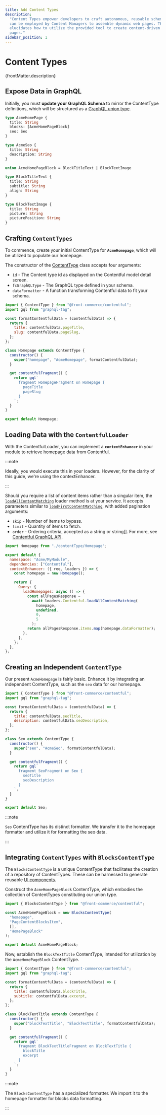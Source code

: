 ```yaml
---
title: Add Content Types
description:
  "Content Types empower developers to craft autonomous, reusable schemas. These
  can be employed by Content Managers to assemble dynamic web pages. This guide
  elucidates how to utilize the provided tool to create content-driven dynamic
  pages."
sidebar_position: 1
---
```


# Content Types

<p>{frontMatter.description}</p>

## Expose Data in GraphQL

Initially, you must **update your GraphQL Schema** to mirror the ContentType
definitions, which will be structured as a
[GraphQL union type](https://graphql.org/learn/schema/#union-types).

```graphql
type AcmeHomePage {
  title: String
  blocks: [AcmeHomePageBlock]
  seo: Seo
}

type AcmeSeo {
  title: String
  description: String
}

union AcmeHomePageBlock = BlockTitleText | BlockTextImage

type BlockTitleText {
  title: String
  subtitle: String
  align: String
}

type BlockTextImage {
  title: String
  picture: String
  picturePosition: String
}
```

## Crafting `ContentTypes`

To commence, create your initial ContentType for **`AcmeHomepage`**, which will
be utilized to populate our homepage.

The constructor of the
[ContentType](https://gitlab.blackswift.cloud/front-commerce/front-commerce/-/blob/main/packages/contentful/graphql/core/domain/ContentType.js)
class accepts four arguments:

- `id` - The Content type id as displayed on the Contentful model detail screen.
- `fcGraphQLType` - The GraphQL type defined in your schema.
- `dataFormatter` - A function transforming Contentful data to fit your schema.

```js title="./my-extension/cms/contentType/Homepage.js"
import { ContentType } from "@front-commerce/contentful";
import gql from "graphql-tag";

const formatContentfulData = (contentfulData) => {
  return {
    title: contentfulData.pageTitle,
    slug: contentfulData.pageSlug,
  };
};

class Homepage extends ContentType {
  constructor() {
    super("homepage", "AcmeHomepage", formatContentfulData);
  }

  get contentfulFragment() {
    return gql`
      fragment HomepageFragment on Homepage {
        pageTitle
        pageSlug
      }
    `;
  }
}

export default Homepage;
```

## Loading Data with the `ContentfulLoader`

With the ContentfulLoader, you can implement a **`contextEnhancer`** in your
module to retrieve homepage data from Contentful.

:::note

Ideally, you would execute this in your loaders. However, for the clarity of
this guide, we're using the contextEnhancer.

:::

Should you require a list of content items rather than a singular item, the
[`loadAllContentMatching`](https://gitlab.blackswift.cloud/front-commerce/front-commerce/-/blob/main/packages/contentful/graphql/core/ContentfulLoader.js#L82-128)
loader method is at your service. It accepts parameters similar to
[`loadFirstContentMatching`](https://gitlab.blackswift.cloud/front-commerce/front-commerce/-/blob/main/packages/contentful/graphql/core/ContentfulLoader.js#L82-128),
with added pagination arguments:

- `skip` - Number of items to bypass.
- `limit` - Quantity of items to fetch.
- `order` - Ordering criteria, accepted as a string or string[]. For more, see
  [Contentful GraphQL API](https://www.contentful.com/developers/docs/references/graphql/#/reference/collection-order).

```js title="./my-extension/cms/index.js"
import Homepage from "./contentType/Homepage";

export default {
  namespace: "Acme/MyModule",
  dependencies: ["Contentful"],
  contextEnhancer: ({ req, loaders }) => {
    const homepage = new Homepage();

    return {
      Query: {
        loadHomepages: async () => {
          const allPagesResponse =
            await loaders.Contentful.loadAllContentMatching(
              homepage,
              undefined,
              0,
              5
            );
          return allPagesResponse.items.map(homepage.dataFormatter);
        },
      },
    };
  },
};
```

## Creating an Independent `ContentType`

Our present `AcmeHomepage` is fairly basic. Enhance it by integrating an
independent ContentType, such as the `seo` data for our homepage.

```js title="./my-extension/cms/contentType/shared/Seo.js"
import { ContentType } from "@front-commerce/contentful";
import gql from "graphql-tag";

const formatContentfulData = (contentfulData) => {
  return {
    title: contentfulData.seoTitle,
    description: contentfulData.seoDescription,
  };
};

class Seo extends ContentType {
  constructor() {
    super("seo", "AcmeSeo", formatContentfulData);
  }

  get contentfulFragment() {
    return gql`
      fragment SeoFragment on Seo {
        seoTitle
        seoDescription
      }
    `;
  }
}

export default Seo;
```

:::note

`Seo` ContentType has its distinct formatter. We transfer it to the homepage
formatter and utilize it for formatting the seo data.

:::

## Integrating `ContentTypes` with `BlocksContentType`

The `BlocksContentType` is a unique ContentType that facilitates the creation of
a repository of ContentTypes. These can be harnessed to generate reusable
[UI components](./add-content-blocks).

Construct the `AcmeHomePageBlock` ContentType, which embodies the collection of
ContentTypes constituting our union type.

```js title="./my-extension/cms/contentType/AcmeHomePageBlock.js"
import { BlocksContentType } from "@front-commerce/contentful";

const AcmeHomePageBlock = new BlocksContentType(
  "homepage",
  "PageContentBlocksItem",
  [],
  "HomePageBlock"
);

export default AcmeHomePageBlock;
```

Now, establish the `BlockTextTitle` ContentType, intended for utilization by the
`AcmeHomePageBlock` ContentType.

```js title="./my-extension/cms/contentType/BlockTitleText.js"
import { ContentType } from "@front-commerce/contentful";
import gql from "graphql-tag";

const formatContentfulData = (contentfulData) => {
  return {
    title: contentfulData.blockTitle,
    subtitle: contentfulData.excerpt,
  };
};

class BlockTextTitle extends ContentType {
  constructor() {
    super("blockTextTitle", "BlockTextTitle", formatContentfulData);
  }

  get contentfulFragment() {
    return gql`
      fragment BlockTextTitleFragment on BlockTextTitle {
        blockTitle
        excerpt
      }
    `;
  }
}
```

:::note

The `BlocksContentType` has a specialized formatter. We import it to the
homepage formatter for blocks data formatting.

:::
